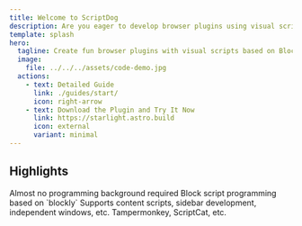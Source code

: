 ```yaml
---
title: Welcome to ScriptDog
description: Are you eager to develop browser plugins using visual scripts?
template: splash
hero:
  tagline: Create fun browser plugins with visual scripts based on Blockly, Our slogan is： Everyone can practice Kung Fu, and everyone can develop their own extension applications.
  image:
    file: ../../../assets/code-demo.jpg
  actions:
    - text: Detailed Guide
      link: ./guides/start/
      icon: right-arrow
    - text: Download the Plugin and Try It Now
      link: https://starlight.astro.build
      icon: external
      variant: minimal
---
```



## Highlights

<CardGrid >
    <Card title="Easy to Start" icon="open-book">
        Almost no programming background required
    </Card>
    <Card title="Visual Scripts" icon="pencil">
        Block script programming based on `blockly`
    </Card>
    <Card title="Multiple Running Modes" icon="seti:happenings">
        Supports content scripts, sidebar development, independent windows, etc.
    </Card>
    <Card title="Compatible with Third-Party User Scripts" icon="external">
        Tampermonkey, ScriptCat, etc.
    </Card>
</CardGrid>
